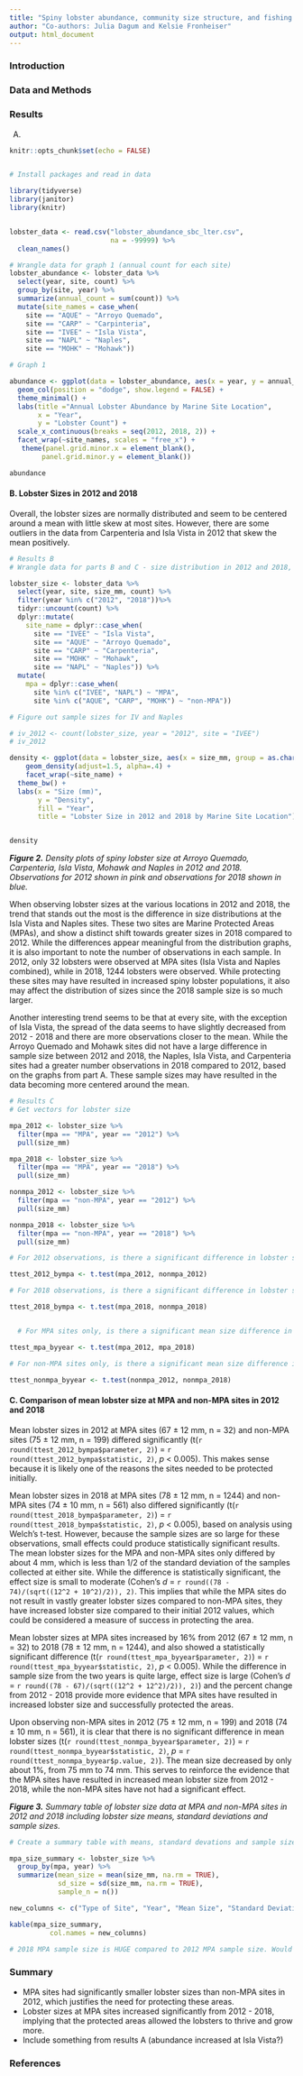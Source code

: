 ```yaml
---
title: "Spiny lobster abundance, community size structure, and fishing pressure along the Santa Barbara coast (2012 - 2018)"
author: "Co-authors: Julia Dagum and Kelsie Fronheiser"
output: html_document
---
```


### Introduction

### Data and Methods

### Results

A. 

```r
knitr::opts_chunk$set(echo = FALSE)


# Install packages and read in data

library(tidyverse)
library(janitor)
library(knitr)


lobster_data <- read.csv("lobster_abundance_sbc_lter.csv", 
                         na = -99999) %>% 
  clean_names()

# Wrangle data for graph 1 (annual count for each site)
lobster_abundance <- lobster_data %>% 
  select(year, site, count) %>% 
  group_by(site, year) %>% 
  summarize(annual_count = sum(count)) %>% 
  mutate(site_names = case_when(
    site == "AQUE" ~ "Arroyo Quemado",
    site == "CARP" ~ "Carpinteria",
    site == "IVEE" ~ "Isla Vista",
    site == "NAPL" ~ "Naples",
    site == "MOHK" ~ "Mohawk"))
```

```r


# Graph 1

abundance <- ggplot(data = lobster_abundance, aes(x = year, y = annual_count, fill = site_names)) +
  geom_col(position = "dodge", show.legend = FALSE) +
  theme_minimal() +
  labs(title ="Annual Lobster Abundance by Marine Site Location",
       x = "Year",
       y = "Lobster Count") +
  scale_x_continuous(breaks = seq(2012, 2018, 2)) +
  facet_wrap(~site_names, scales = "free_x") +
   theme(panel.grid.minor.x = element_blank(), 
        panel.grid.minor.y = element_blank())

abundance
```

#### B. Lobster Sizes in 2012 and 2018

Overall, the lobster sizes are normally distributed and seem to be centered around a mean with little skew at most sites. However, there are some outliers in the data from Carpenteria and Isla Vista in 2012 that skew the mean positively. 

```r

# Results B
# Wrangle data for parts B and C - size distribution in 2012 and 2018, MPA vs. non-MPA sites

lobster_size <- lobster_data %>% 
  select(year, site, size_mm, count) %>% 
  filter(year %in% c("2012", "2018"))%>%
  tidyr::uncount(count) %>%
  dplyr::mutate(
    site_name = dplyr::case_when(
      site == "IVEE" ~ "Isla Vista", 
      site == "AQUE" ~ "Arroyo Quemado", 
      site == "CARP" ~ "Carpenteria", 
      site == "MOHK" ~ "Mohawk", 
      site == "NAPL" ~ "Naples")) %>% 
  mutate(
    mpa = dplyr::case_when(
      site %in% c("IVEE", "NAPL") ~ "MPA", 
      site %in% c("AQUE", "CARP", "MOHK") ~ "non-MPA"))

# Figure out sample sizes for IV and Naples

# iv_2012 <- count(lobster_size, year = "2012", site = "IVEE")
# iv_2012

density <- ggplot(data = lobster_size, aes(x = size_mm, group = as.character(year), fill = as.character(year))) +
    geom_density(adjust=1.5, alpha=.4) +
    facet_wrap(~site_name) + 
  theme_bw() +
  labs(x = "Size (mm)", 
       y = "Density", 
       fill = "Year", 
       title = "Lobster Size in 2012 and 2018 by Marine Site Location") 


density

```
_**Figure 2.** Density plots of spiny lobster size at Arroyo Quemado, Carpenteria, Isla Vista, Mohawk and Naples in 2012 and 2018. Observations for 2012 shown in pink and observations for 2018 shown in blue._ 


When observing lobster sizes at the various locations in 2012 and 2018, the trend that stands out the most is the difference in size distributions at the Isla Vista and Naples sites. These two sites are Marine Protected Areas (MPAs), and show a distinct shift towards greater sizes in 2018 compared to 2012. While the differences appear meaningful from the distribution graphs, it is also important to note the number of observations in each sample. In 2012, only 32 lobsters were observed at MPA sites (Isla Vista and Naples combined), while in 2018, 1244 lobsters were observed. While protecting these sites may have resulted in increased spiny lobster populations, it also may affect the distribution of sizes since the 2018 sample size is so much larger. 

Another interesting trend seems to be that at every site, with the exception of Isla Vista, the spread of the data seems to have slightly decreased from 2012 - 2018 and there are more observations closer to the mean. While the Arroyo Quemado and Mohawk sites did not have a large difference in sample size between 2012 and 2018, the Naples, Isla Vista, and Carpenteria sites had a greater number observations in 2018 compared to 2012, based on the graphs from part A. These sample sizes may have resulted in the data becoming more centered around the mean. 

```r

# Results C
# Get vectors for lobster size

mpa_2012 <- lobster_size %>% 
  filter(mpa == "MPA", year == "2012") %>% 
  pull(size_mm)

mpa_2018 <- lobster_size %>% 
  filter(mpa == "MPA", year == "2018") %>% 
  pull(size_mm)

nonmpa_2012 <- lobster_size %>% 
  filter(mpa == "non-MPA", year == "2012") %>% 
  pull(size_mm)

nonmpa_2018 <- lobster_size %>% 
  filter(mpa == "non-MPA", year == "2018") %>% 
  pull(size_mm)

# For 2012 observations, is there a significant difference in lobster size between MPA and non-MPA sites? 

ttest_2012_bympa <- t.test(mpa_2012, nonmpa_2012)

# For 2018 observations, is there a significant difference in lobster size between MPA and non-MPA sites? 

ttest_2018_bympa <- t.test(mpa_2018, nonmpa_2018)


  # For MPA sites only, is there a significant mean size difference in lobsters observed in 2012 vs. 2018?

ttest_mpa_byyear <- t.test(mpa_2012, mpa_2018)

# For non-MPA sites only, is there a significant mean size difference in lobsters observed in 2012 vs. 2018?

ttest_nonmpa_byyear <- t.test(nonmpa_2012, nonmpa_2018)


```

#### C. Comparison of mean lobster size at MPA and non-MPA sites in 2012 and 2018

Mean lobster sizes in 2012 at MPA sites (67 ± 12 mm, n = 32) and non-MPA sites (75 ± 12 mm, n = 199) differed significantly (t(`r round(ttest_2012_bympa$parameter, 2)`) = `r round(ttest_2012_bympa$statistic, 2)`, *p* < 0.005). This makes sense because it is likely one of the reasons the sites needed to be protected initially. 

Mean lobster sizes in 2018 at MPA sites (78 ± 12 mm, n = 1244) and non-MPA sites (74 ± 10 mm, n = 561) also differed significantly (t(`r round(ttest_2018_bympa$parameter, 2)`) = `r round(ttest_2018_bympa$statistic, 2)`, *p* < 0.005), based on analysis using Welch's t-test. However, because the sample sizes are so large for these observations, small effects could produce statistically significant results. The mean lobster sizes for the MPA and non-MPA sites only differed by about 4 mm, which is less than 1/2 of the standard deviation of the samples collected at either site. While the difference is statistically significant, the effect size is small to moderate (Cohen's *d* = `r round((78 - 74)/(sqrt((12^2 + 10^2)/2)), 2)`. This implies that while the MPA sites do not result in vastly greater lobster sizes compared to non-MPA sites, they have increased lobster size compared to their initial 2012 values, which could be considered a measure of success in protecting the area. 

Mean lobster sizes at MPA sites increased by 16% from 2012 (67 ± 12 mm, n = 32) to 2018 (78 ± 12 mm, n = 1244), and also showed a statistically significant difference (t(`r round(ttest_mpa_byyear$parameter, 2)`) = `r round(ttest_mpa_byyear$statistic, 2)`, *p* < 0.005). While the difference in sample size from the two years is quite large, effect size is large (Cohen's *d* = `r round((78 - 67)/(sqrt((12^2 + 12^2)/2)), 2)`) and the percent change from 2012 - 2018 provide more evidence that MPA sites have resulted in increased lobster size and successfully protected the areas. 

Upon observing non-MPA sites in 2012 (75 ± 12 mm, n = 199) and 2018 (74 ± 10 mm, n = 561), it is clear that there is no significant difference in mean lobster sizes (t(`r round(ttest_nonmpa_byyear$parameter, 2)`) = `r round(ttest_nonmpa_byyear$statistic, 2)`, *p* = `r round(ttest_nonmpa_byyear$p.value, 2)`). The mean size decreased by only about 1%, from 75 mm to 74 mm.  This serves to reinforce the evidence that the MPA sites have resulted in increased mean lobster size from 2012 - 2018, while the non-MPA sites have not had a significant effect. 

_**Figure 3.** Summary table of lobster size data at MPA and non-MPA sites in 2012 and 2018 including lobster size means, standard deviations and sample sizes._ 
```r

# Create a summary table with means, standard devations and sample sizes for MPA and non-MPA sites in 2012 and 2018

mpa_size_summary <- lobster_size %>% 
  group_by(mpa, year) %>% 
  summarize(mean_size = mean(size_mm, na.rm = TRUE),
            sd_size = sd(size_mm, na.rm = TRUE), 
            sample_n = n())

new_columns <- c("Type of Site", "Year", "Mean Size", "Standard Deviation", "Sample Size")

kable(mpa_size_summary, 
          col.names = new_columns)

# 2018 MPA sample size is HUGE compared to 2012 MPA sample size. Would this affect whether or not difs in mean show up as significant? 

```

### Summary

* MPA sites had significantly smaller lobster sizes than non-MPA sites in 2012, which justifies the need for protecting these areas. 
* Lobster sizes at MPA sites increased significantly from 2012 - 2018, implying that the protected areas allowed the lobsters to thrive and grow more. 
* Include something from results A (abundance increased at Isla Vista?)

### References

